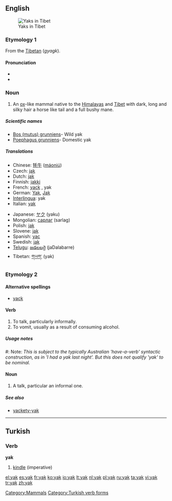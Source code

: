 {{see|yäk}}
==English==
{{wikipedia}}
[[Image:In Tibet, yaks are decorated and honored by the families they are part of.jpg|thumb|Yaks in Tibet]]

===Etymology 1===
From the [[w:Tibetan language|Tibetan]] (''gyagk'').

====Pronunciation====
{{rfc-level|check placement of Pronunciation}}
* {{IPA|/jæk/}}
* {{rhymes|æk}}

===Noun===
{{en-noun}}

# An [[ox]]-like mammal native to the [[Himalayas]] and [[Tibet]] with dark, long and silky hair a horse like tail and a full bushy mane.

=====Scientific names=====
* [[Bos (mutus) grunniens]]- Wild yak
* [[Poephagus grunniens]]- Domestic yak

=====Translations=====
{{trans-top|ox-like mammal}}
* Chinese: [[牦牛]] ([[máoniú]])
* Czech: [[jak]] {{m}}
* Dutch: [[jak]] {{m}}
* Finnish: [[jakki]]
* French: [[yack]] {{m}}, yak {{m}}
* German: [[Yak]], [[Jak]]
* [[Interlingua]]: yak
* Italian: [[#Italian|yak]] {{m}}
{{trans-mid}}
* Japanese: [[ヤク]] (yaku)
* Mongolian: [[сарлаг]] (sarlag)
* Polish: [[jak]] {{m}}
* Slovene: [[jak]] {{m}}
* Spanish: [[yac]] {{m}}
* Swedish: [[jak]] {{m}}
* [[Telugu]]: [[జడలబర్రె]] (jaDalabarre)
* Tibetan: [[གཡག་]] (yak)
{{trans-bottom}}

===Etymology 2===

====Alternative spellings====
* [[yack]]

====Verb====
{{en-verb|yak|k|ing}}

# To talk, particularly informally.
# To vomit, usually as a result of consuming alcohol.

=====Usage notes=====
#: Note: ''This is subject to the typically Australian 'have-a-verb' syntactic construction, as in 'I had a yak last night'. But this does not qualify 'yak' to be nominal.''

====Noun====
{{en-noun}}

# A talk, particular an informal one.

=====See also=====
* [[yackety-yak]]

[[Category:Mammals]]

----

==Turkish==

===Verb===
'''yak'''

# [[kindle]] (imperative)

[[Category:Turkish verb forms]]

[[el:yak]]
[[es:yak]]
[[fr:yak]]
[[ko:yak]]
[[io:yak]]
[[lt:yak]]
[[nl:yak]]
[[pl:yak]]
[[ru:yak]]
[[ta:yak]]
[[vi:yak]]
[[tr:yak]]
[[zh:yak]]
